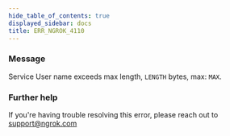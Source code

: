 ```yaml
---
hide_table_of_contents: true
displayed_sidebar: docs
title: ERR_NGROK_4110
---
```




### Message

Service User name exceeds max length, `LENGTH` bytes, max: `MAX`.

<ErrorDetails error="err_ngrok_4110" />

### Further help

If you're having trouble resolving this error, please reach out to [support@ngrok.com](mailto:support@ngrok.com?subject=Help%20with%20ERR_NGROK_4110)
